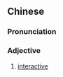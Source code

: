 {{also|互动式}}
==Chinese==
{{zh-forms|s=互动式|type=21}}

===Pronunciation===
{{zh-pron
|m=hùdòngshì
|cat=a
}}

===Adjective===
{{zh-adj}}

# [[interactive]]